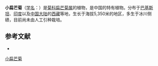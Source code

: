 {{Speciesbox
| name = 小扁芒菊
| status = 
| status_system = 
| image =
| genus = Allardia
| species = nivea
| authority = (Hook. f. et Thoms. ex C. B. Clarke) Regel
}}

'''小扁芒菊'''（[[学名|学名]]：{{lang|la|''Allardia nivea''}}）是[[菊科|菊科]][[扁芒菊属|扁芒菊属]]的植物，是中国的特有植物。分布于[[巴基斯坦|巴基斯坦]]、[[印度|印度]]以及[[中国大陆|中国大陆]]的[[西藏|西藏]]等地，生长于海拔5,350米的地区，多生于冰川侧碛，目前尚未由人工引种栽培。

== 参考文献 ==
<div class="references-small">
* {{cite web| url =http://www.bioinfo.cn/db05/KmzwSpecies.php?action=view&id=5413| title =小扁芒菊| work =《中国高等植物数据库全库》| publisher =中国科学院微生物研究所| author =昆明植物研究所| accessdate =2009-02-25| deadurl =yes| archiveurl =https://web.archive.org/web/20160305072902/http://www.bioinfo.cn/db05/KmzwSpecies.php?action=view&id=5413| archivedate =2016-03-05}}
</div>
{{Taxonbar|from=Q15231823}}

[[Category:扁芒菊属|小扁芒菊]]


{{植物小作品}}